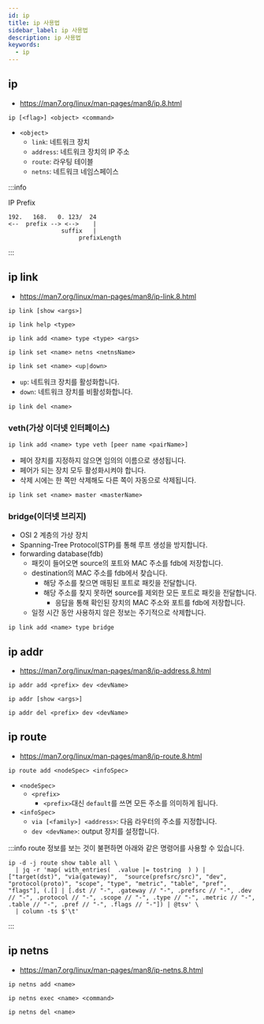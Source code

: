 ```yaml
---
id: ip
title: ip 사용법
sidebar_label: ip 사용법
description: ip 사용법
keywords:
  - ip
---
```


## ip

- https://man7.org/linux/man-pages/man8/ip.8.html

```shell
ip [<flag>] <object> <command>
```

- `<object>`
  - `link`: 네트워크 장치
  - `address`: 네트워크 장치의 IP 주소
  - `route`: 라우팅 테이블
  - `netns`: 네트워크 네임스페이스

:::info

IP Prefix

```shell
192.   168.   0. 123/  24
<--  prefix --> <-->    |
               suffix   |
                    prefixLength
```

:::

## ip link

- https://man7.org/linux/man-pages/man8/ip-link.8.html

```shell
ip link [show <args>]
```

```shell
ip link help <type>
```

```shell
ip link add <name> type <type> <args>
```

```shell
ip link set <name> netns <netnsName>
```

```shell
ip link set <name> <up|down>
```

- `up`: 네트워크 장치를 활성화합니다.
- `down`: 네트워크 장치를 비활성화합니다.

```shell
ip link del <name>
```

### veth(가상 이더넷 인터페이스)

```shell
ip link add <name> type veth [peer name <pairName>]
```

- 페어 장치를 지정하지 않으면 임의의 이름으로 생성됩니다.
- 페어가 되는 장치 모두 활성화시켜야 합니다.
- 삭제 시에는 한 쪽만 삭제해도 다른 쪽이 자동으로 삭제됩니다.

```shell
ip link set <name> master <masterName>
```

### bridge(이더넷 브리지)

- OSI 2 계층의 가상 장치
- Spanning-Tree Protocol(STP)를 통해 루프 생성을 방지합니다.
- forwarding database(fdb)
  - 패킷이 들어오면 source의 포트와 MAC 주소를 fdb에 저장합니다.
  - destination의 MAC 주소를 fdb에서 찾습니다.
    - 해당 주소를 찾으면 매핑된 포트로 패킷을 전달합니다.
    - 해당 주소를 찾지 못하면 source를 제외한 모든 포트로 패킷을 전달합니다.
      - 응답을 통해 확인된 장치의 MAC 주소와 포트를 fdb에 저장합니다.
  - 일정 시간 동안 사용하지 않은 정보는 주기적으로 삭제합니다.

```shell
ip link add <name> type bridge
```

## ip addr

- https://man7.org/linux/man-pages/man8/ip-address.8.html

```shell
ip addr add <prefix> dev <devName>
```

```shell
ip addr [show <args>]
```

```shell
ip addr del <prefix> dev <devName>
```

## ip route

- https://man7.org/linux/man-pages/man8/ip-route.8.html

```shell
ip route add <nodeSpec> <infoSpec>
```

- `<nodeSpec>`
  - `<prefix>`
    - `<prefix>`대신 `default`를 쓰면 모든 주소를 의미하게 됩니다.
- `<infoSpec>`
  - `via [<family>] <address>`: 다음 라우터의 주소를 지정합니다.
  - `dev <devName>`: output 장치를 설정합니다.

:::info
route 정보를 보는 것이 불편하면 아래와 같은 명령어를 사용할 수 있습니다.

```shell
ip -d -j route show table all \
  | jq -r 'map( with_entries(  .value |= tostring  ) ) | ["target(dst)", "via(gateway)",  "source(prefsrc/src)", "dev", "protocol(proto)", "scope", "type", "metric", "table", "pref", "flags"], (.[] | [.dst // "-", .gateway // "-", .prefsrc // "-", .dev // "-", .protocol // "-", .scope // "-", .type // "-", .metric // "-", .table // "-", .pref // "-", .flags // "-"]) | @tsv' \
  | column -ts $'\t'
```

:::

## ip netns

- https://man7.org/linux/man-pages/man8/ip-netns.8.html

```shell
ip netns add <name>
```

```shell
ip netns exec <name> <command>
```

```shell
ip netns del <name>
```
